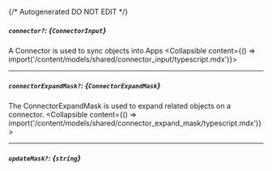 {/* Autogenerated DO NOT EDIT  */}

##### `connector?`: *{`ConnectorInput`}*
A Connector is used to sync objects into Apps
<Collapsible content={() => import('/content/models/shared/connector_input/typescript.mdx')}>
</Collapsible>

---
##### `connectorExpandMask?`: *{`ConnectorExpandMask`}*
The ConnectorExpandMask is used to expand related objects on a connector.
<Collapsible content={() => import('/content/models/shared/connector_expand_mask/typescript.mdx')}>
</Collapsible>

---
##### `updateMask?`: *{`string`}*

